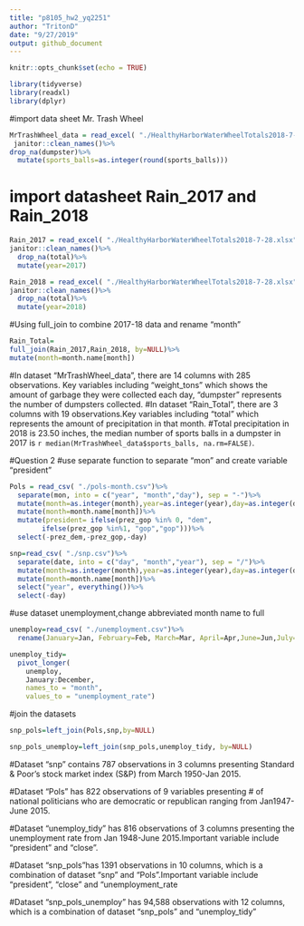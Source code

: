 ```yaml
---
title: "p8105_hw2_yq2251"
author: "TritonD"
date: "9/27/2019"
output: github_document
---
```


```r
knitr::opts_chunk$set(echo = TRUE)
```
```r
library(tidyverse)
library(readxl)
library(dplyr)
```

#import data sheet Mr. Trash Wheel
```r
MrTrashWheel_data = read_excel( "./HealthyHarborWaterWheelTotals2018-7-28.xlsx", sheet= "Mr. Trash Wheel", range = cell_cols("A:N"))%>%
 janitor::clean_names()%>%
drop_na(dumpster)%>%
  mutate(sports_balls=as.integer(round(sports_balls)))
```

# import datasheet Rain_2017 and Rain_2018
```r
Rain_2017 = read_excel( "./HealthyHarborWaterWheelTotals2018-7-28.xlsx", sheet= "2017 Precipitation", range = "A2:B14")%>%
janitor::clean_names()%>%
  drop_na(total)%>%
  mutate(year=2017)
```

```r
Rain_2018 = read_excel( "./HealthyHarborWaterWheelTotals2018-7-28.xlsx", sheet= "2018 Precipitation",range = "A2:B14")%>%
janitor::clean_names()%>%
  drop_na(total)%>%
  mutate(year=2018)
```

#Using full_join to combine 2017-18 data and rename "month"
```r
Rain_Total=
full_join(Rain_2017,Rain_2018, by=NULL)%>%
mutate(month=month.name[month])
```

#In dataset "MrTrashWheel_data", there are 14 columns with 285 observations. Key variables including "weight_tons" which shows the amount of garbage they were collected each day, "dumpster" represents the number of dumpsters collected.
#In dataset "Rain_Total", there are 3 columns with 19 observations.Key variables including "total" which represents the amount of precipitation in that month.
#Total precipitation in 2018 is 23.50 inches, the median number of sports balls in a dumpster in 2017 is `r median(MrTrashWheel_data$sports_balls, na.rm=FALSE)`.


#Question 2
#use separate function to separate "mon" and create variable "president"
```r
Pols = read_csv( "./pols-month.csv")%>%
  separate(mon, into = c("year", "month","day"), sep = "-")%>%
  mutate(month=as.integer(month),year=as.integer(year),day=as.integer(day))%>%
  mutate(month=month.name[month])%>%
  mutate(president= ifelse(prez_gop %in% 0, "dem",
        ifelse(prez_gop %in%1, "gop","gop")))%>%
  select(-prez_dem,-prez_gop,-day)
```
```r
snp=read_csv( "./snp.csv")%>%
  separate(date, into = c("day", "month","year"), sep = "/")%>%
  mutate(month=as.integer(month),year=as.integer(year),day=as.integer(day))%>%
  mutate(month=month.name[month])%>%
  select("year", everything())%>% 
  select(-day)
```
#use dataset unemployment,change abbreviated month name to full
```r
unemploy=read_csv( "./unemployment.csv")%>%
  rename(January=Jan, February=Feb, March=Mar, April=Apr,June=Jun,July=Jul,August=Aug,September=Sep,October=Oct,November=Nov, December=Dec)
```

```r
unemploy_tidy=
  pivot_longer(
    unemploy, 
    January:December,
    names_to = "month", 
    values_to = "unemployment_rate")
```

#join the datasets
```r
snp_pols=left_join(Pols,snp,by=NULL)
```
```r
snp_pols_unemploy=left_join(snp_pols,unemploy_tidy, by=NULL)
```
#Dataset "snp" contains 787 observations in 3 columns presenting Standard & Poor’s stock market index (S&P) from March 1950-Jan 2015.

#Dataset "Pols" has 822 observations of 9 variables presenting # of national politicians who are democratic or republican ranging from Jan1947-June 2015.

#Dataset "unemploy_tidy" has 816 observations of 3 columns presenting the unemployment rate from Jan 1948-June 2015.Important variable include "president" and "close".

#Dataset "snp_pols"has 1391 observations in 10 columns, which is a combination of dataset "snp" and "Pols".Important variable include "president", "close" and "unemployment_rate

#Dataset "snp_pols_unemploy" has 94,588 observations with 12 columns, which is a combination of dataset "snp_pols" and "unemploy_tidy"














